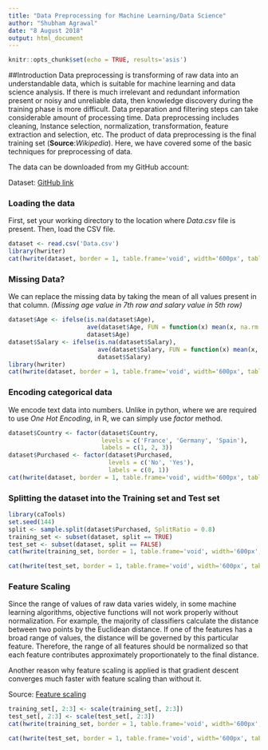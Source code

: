 ```yaml
---
title: "Data Preprocessing for Machine Learning/Data Science"
author: "Shubham Agrawal"
date: "8 August 2018"
output: html_document
---
```


```r
knitr::opts_chunk$set(echo = TRUE, results='asis')
```

##Introduction
Data preprocessing is transforming of raw data into an understandable data, which is suitable for machine learning and data science analysis. If there is much irrelevant and redundant information present or noisy and unreliable data, then knowledge discovery during the training phase is more difficult. Data preparation and filtering steps can take considerable amount of processing time. Data preprocessing includes cleaning, Instance selection, normalization, transformation, feature extraction and selection, etc. The product of data preprocessing is the final training set (**Source**:_Wikipedia_). Here, we have covered some of the basic techniques for preprocessing of data.

The data can be downloaded from my GitHub account:

 Dataset: [GitHub link](https://github.com/shubh2565/Machine-Learning-A-Z/tree/master/Data%20preprocessing)
 


### Loading the data
First, set your working directory to the location where _Data.csv_ file is present. Then, load the CSV file.

```r
dataset <- read.csv('Data.csv')
library(hwriter)
cat(hwrite(dataset, border = 1, table.frame='void', width='600px', table.style='padding: 100px', row.names=FALSE, row.style=list('font-weight:bold')))
```



### Missing Data?
We can replace the missing data by taking the mean of all values present in that column. _(Missing age value in 7th row and salary value in 5th row)_

```r
dataset$Age <- ifelse(is.na(dataset$Age),
                      ave(dataset$Age, FUN = function(x) mean(x, na.rm = TRUE)),
                      dataset$Age)
dataset$Salary <- ifelse(is.na(dataset$Salary),
                         ave(dataset$Salary, FUN = function(x) mean(x, na.rm = TRUE)),
                         dataset$Salary)
library(hwriter)
cat(hwrite(dataset, border = 1, table.frame='void', width='600px', table.style='padding: 100px', row.names=FALSE, row.style=list('font-weight:bold')))
```



### Encoding categorical data
We encode text data into numbers. Unlike in python, where we are required to use _One Hot Encoding_, in R, we can simply use _factor_ method.

```r
dataset$Country <- factor(dataset$Country,
                          levels = c('France', 'Germany', 'Spain'),
                          labels = c(1, 2, 3))
dataset$Purchased <- factor(dataset$Purchased,
                            levels = c('No', 'Yes'),
                            labels = c(0, 1))
cat(hwrite(dataset, border = 1, table.frame='void', width='600px', table.style='padding: 100px', row.names=FALSE, row.style=list('font-weight:bold')))
```



### Splitting the dataset into the Training set and Test set

```r
library(caTools)
set.seed(144)
split <- sample.split(dataset$Purchased, SplitRatio = 0.8)
training_set <- subset(dataset, split == TRUE)
test_set <- subset(dataset, split == FALSE)
cat(hwrite(training_set, border = 1, table.frame='void', width='600px', table.style='padding: 100px', row.names=FALSE, row.style=list('font-weight:bold')))

cat(hwrite(test_set, border = 1, table.frame='void', width='600px', table.style='padding: 100px', row.names=FALSE, row.style=list('font-weight:bold')))
```



### Feature Scaling
Since the range of values of raw data varies widely, in some machine learning algorithms, objective functions will not work properly without normalization. For example, the majority of classifiers calculate the distance between two points by the Euclidean distance. If one of the features has a broad range of values, the distance will be governed by this particular feature. Therefore, the range of all features should be normalized so that each feature contributes approximately proportionately to the final distance.

Another reason why feature scaling is applied is that gradient descent converges much faster with feature scaling than without it.

 Source: [Feature scaling](https://en.wikipedia.org/wiki/Feature_scaling)
 
```r
training_set[, 2:3] <- scale(training_set[, 2:3])
test_set[, 2:3] <- scale(test_set[, 2:3])
cat(hwrite(training_set, border = 1, table.frame='void', width='600px', table.style='padding: 100px', row.names=FALSE, row.style=list('font-weight:bold')))

cat(hwrite(test_set, border = 1, table.frame='void', width='600px', table.style='padding: 100px', row.names=FALSE, row.style=list('font-weight:bold')))
```